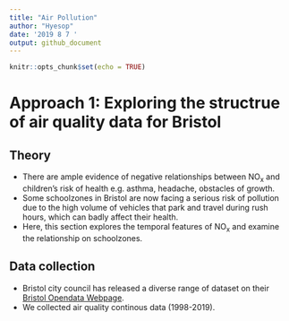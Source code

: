 ```yaml
---
title: "Air Pollution"
author: "Hyesop"
date: '2019 8 7 '
output: github_document
---
```


```r
knitr::opts_chunk$set(echo = TRUE)
```

# Approach 1: Exploring the structrue of air quality data for Bristol
## Theory
- There are ample evidence of negative relationships between NO<sub>x</sub> and children's risk of health e.g. asthma, headache, obstacles of growth.
- Some schoolzones in Bristol are now facing a serious risk of pollution due to the high volume of vehicles that park and travel during rush hours, which can badly affect their health.
- Here, this section explores the temporal features of NO<sub>x</sub> and examine the relationship on schoolzones.

## Data collection

- Bristol city council has released a diverse range of dataset on their [Bristol Opendata Webpage](https://opendata.bristol.gov.uk/pages/homepage/). 
- We collected air quality continous data (1998-2019).


